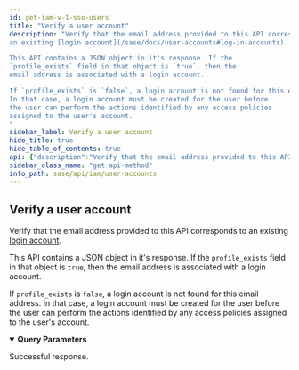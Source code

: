 ```yaml
---
id: get-iam-v-1-sso-users
title: "Verify a user account"
description: "Verify that the email address provided to this API corresponds to
an existing [login account](/sase/docs/user-accounts#log-in-accounts).

This API contains a JSON object in it's response. If the 
`profile_exists` field in that object is `true`, then the
email address is associated with a login account. 

If `profile_exists` is `false`, a login account is not found for this email address.
In that case, a login account must be created for the user before
the user can perform the actions identified by any access policies
assigned to the user's account. 
"
sidebar_label: Verify a user account
hide_title: true
hide_table_of_contents: true
api: {"description":"Verify that the email address provided to this API corresponds to\nan existing [login account](/sase/docs/user-accounts#log-in-accounts).\n\nThis API contains a JSON object in it's response. If the \n`profile_exists` field in that object is `true`, then the\nemail address is associated with a login account. \n\nIf `profile_exists` is `false`, a login account is not found for this email address.\nIn that case, a login account must be created for the user before\nthe user can perform the actions identified by any access policies\nassigned to the user's account. \n","operationId":"get-iam-v1-sso_users","parameters":[{"description":"The email address used to identify the login account that you want to verify.\n","in":"query","name":"email","required":true,"schema":{"type":"string"}}],"responses":{"200":{"content":{"application/json":{"examples":{"Profile Exists":{"value":{"profile_exists":true}}}}},"description":"Successful response."}},"security":[{"Bearer":[]}],"tags":["UserAccounts"],"method":"get","path":"/iam/v1/sso_users","servers":[{"url":"https://api.sase.paloaltonetworks.com"}],"securitySchemes":{"Bearer":{"scheme":"bearer","type":"http"}},"info":{"contact":{},"description":"Create Palo Alto Networks SSO accounts, and verify login accounts. \nA [login account](/sase/docs/user-accounts#log-in-accounts), \nas well as an [access policy](/sase/api/iam/accesspolicies), is required in order\nfor a user to gain access to Prisma SASE products for administrative\nor monitoring purposes.\n","title":"User Accounts","version":"1.0"},"postman":{"name":"Verify a user account","description":{"content":"Verify that the email address provided to this API corresponds to\nan existing [login account](/sase/docs/user-accounts#log-in-accounts).\n\nThis API contains a JSON object in it's response. If the \n`profile_exists` field in that object is `true`, then the\nemail address is associated with a login account. \n\nIf `profile_exists` is `false`, a login account is not found for this email address.\nIn that case, a login account must be created for the user before\nthe user can perform the actions identified by any access policies\nassigned to the user's account. \n","type":"text/plain"},"url":{"path":["iam","v1","sso_users"],"host":["{{baseUrl}}"],"query":[{"disabled":false,"description":{"content":"(Required) The email address used to identify the login account that you want to verify.\n","type":"text/plain"},"key":"email","value":""}],"variable":[]},"header":[{"key":"Accept","value":"application/json"}],"method":"GET","auth":{"type":"bearer","bearer":[{"type":"any","value":"<Bearer Token>","key":"token"}]}}}
sidebar_class_name: "get api-method"
info_path: sase/api/iam/user-accounts
---
```



## Verify a user account



Verify that the email address provided to this API corresponds to
an existing [login account](/sase/docs/user-accounts#log-in-accounts).

This API contains a JSON object in it&#39;s response. If the 
`profile_exists` field in that object is `true`, then the
email address is associated with a login account. 

If `profile_exists` is `false`, a login account is not found for this email address.
In that case, a login account must be created for the user before
the user can perform the actions identified by any access policies
assigned to the user&#39;s account. 


<details style={{"marginBottom":"1rem"}} data-collapsed={false} open={true}><summary style={{}}><strong>Query Parameters</strong></summary><div><ul><ParamsItem className={"paramsItem"} param={{"description":"The email address used to identify the login account that you want to verify.\n","in":"query","name":"email","required":true,"schema":{"type":"string"}}}></ParamsItem></ul></div></details><div><ApiTabs><TabItem label={"200"} value={"200"}><div>

Successful response.

</div><div><MimeTabs groupId={"mime-type"}><TabItem label={"application/json"} value={"application/json"}><SchemaTabs groupId={"schema-tabs"}><TabItem label={" Profile  Exists"} value={" Profile  Exists"}><ResponseSamples responseExample={"{\n  \"profile_exists\": true\n}"} language={"json"}></ResponseSamples></TabItem></SchemaTabs></TabItem></MimeTabs></div></TabItem></ApiTabs></div>
      